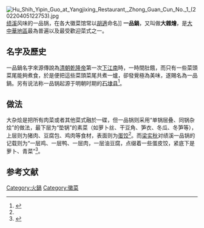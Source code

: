 [[File:Hu_Shih_Yipin_Guo_at_Yangjixing_Restaurant,_Zhong_Guan_Cun_No._1_(20220405122753).jpg|thumb]][[绩溪县|绩溪]]风味的一品锅，在各大徽菜馆常以[[胡適|胡適]]命名]]
'''一品鍋'''，又叫做'''大雜燴'''，是[[大中華地區|大中華地區]]最為普遍以及最受歡迎菜式之一。

== 名字及歷史 ==
一品鍋名字來源傳說為[[清朝|清朝]][[乾隆帝|乾隆帝]]第一次[[乾隆帝南巡|下江南]]時，一時間肚餓，而只有一些菜頭菜尾能夠煮食，於是便把這些菜頭菜尾共煮一爐，卻發覺極為美味，遂賜名為一品鍋。另有说法称一品锅起源于明朝时期的[[石台县|石埭县]]<ref name="szs">{{cite web|url=http://www.chinanews.com.cn/cul/2014/02-17/5846013.shtml|title=胡适酷爱徽州"一品锅" 当大使以其招待外国友人|work=[[深圳商报|深圳商报]]|date=2014-02-17|accessdate=2022-04-06|archive-date=2022-04-05|archive-url=https://web.archive.org/web/20220405192528/http://www.chinanews.com.cn/cul/2014/02-17/5846013.shtml}}</ref>。

== 做法 ==
大杂烩是把所有肉菜或者其他菜式融於一碟，但一品锅则采用“单锅层叠、同锅杂烩”的做法，最下层为“垫锅”的素菜（如萝卜丝、干豆角、笋衣、冬瓜、冬笋等），上层则为猪肉、豆腐包、鸡肉等食材，表面则为[[蛋饺|蛋饺]]<ref name="szs"/>。而[[梁实秋|梁实秋]]对绩溪一品锅的记载则为“一层鸡、一层鸭、一层肉，一层油豆腐，点缀着一些蛋皮饺，紧底下是萝卜、青菜”<ref>{{cite web|url=https://news.sina.com.cn/o/2005-02-26/03185206041s.shtml|title=微型一品锅（我的拿手菜）|work=人民日报海外版|date=2005-02-26|accessdate=2022-04-06|archive-date=2022-04-05|archive-url=https://web.archive.org/web/20220405181432/https://news.sina.com.cn/o/2005-02-26/03185206041s.shtml}}</ref>。

== 参考文献 ==
{{Reflist}}

[[Category:火鍋|Category:火鍋]]
[[Category:徽菜|Category:徽菜]]